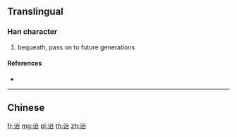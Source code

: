 {{character info/new}}
{{also|詒}}
==Translingual==

===Han character===
{{Han char|rn=149|rad=讠|as=05|sn=7|four=|canj=IVIR}}

# bequeath, pass on to future generations

====References====
* {{Han ref|kx=1188.181|hdz=63960.050|uh=8BD2|ud=35794}}

----

==Chinese==
{{zh-see|詒}}

[[fr:诒]]
[[mg:诒]]
[[pl:诒]]
[[th:诒]]
[[zh:诒]]